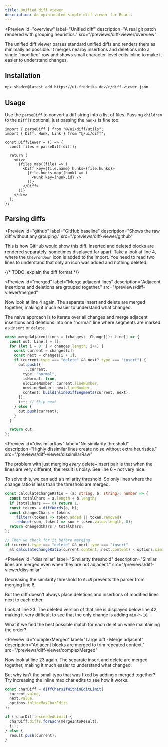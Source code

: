 ```yaml
---
title: Unified diff viewer
description: An opinionated simple diff viewer for React. 
---
```


<Preview
  id="overview"
  label="Unified diff"
  description="A real git patch rendered with grouping heuristics."
  src="/previews/diff-viewer/overview"
>
The unified diff viewer parses standard unified diffs and renders them as minimally as possible. It merges nearby insertions and deletions into a single “modified” row and shows small character-level edits inline to make it easier to understand changes.
</Preview>

## Installation

```bash
npx shadcn@latest add https://ui.fredrika.dev/r/diff-viewer.json
```

## Usage

Use the `parseDiff` to convert a diff string into a list of files. Passing `children` to the `Diff` is optional, just passing the `hunks` is fine too.

```tsx
import { parseDiff } from "@/ui/diff/utils";
import { Diff, Hunk, Link } from "@/ui/diff";

const DiffViewer = () => {
  const files = parseDiff(diff);

  return (
    <div>
      {files.map((file) => (
        <Diff key={file.name} hunks={file.hunks}>
          {file.hunks.map((hunk) => (
            <Hunk key={hunk.id} />
          ))}
        </Diff>
      ))}
    </div>
  );
};
```

## Parsing diffs

<Preview
  id="github"
  label="GitHub baseline"
  description="Shows the raw diff without any grouping."
  src="/previews/diff-viewer/github"
>
This is how GitHub would show this diff. Inserted and deleted blocks are rendered separately, sometimes displayed far apart. 
Take a look at line 4, where the `ChevronDown` icon is added to the import. You need to read two lines to understand that only an icon was added and nothing deleted.

{/* TODO: explain the diff format */}
</Preview>

<Preview
  id="merged"
  label="Merge adjacent lines"
  description="Adjacent insertions and deletions are grouped together."
  src="/previews/diff-viewer/merged"
>
Now look at line 4 again. The separate insert and delete are merged together, making it much easier to understand what changed. 

The naive approach is to iterate over all changes and merge adjacent insertions and deletions into one "normal" line where segments are marked as `insert` or `delete`.

```ts
const mergeAdjacentLines = (changes: _Change[]): Line[] => {
  const out: Line[] = [];
  for (let i = 0; i < changes.length; i++) {
    const current = changes[i];
    const next = changes[i + 1];
    if (current.type === "delete" && next?.type === "insert") {
      out.push({
        ...current,
        type: "normal",
        isNormal: true,
        oldLineNumber: current.lineNumber,
        newLineNumber: next.lineNumber,
        content: buildInlineDiffSegments(current, next),
      });
      i++; // Skip next
    } else {
      out.push(current);
    }
  }

  return out;
};
```

</Preview>

<Preview
  id="dissimilarRaw"
  label="No similarity threshold"
  description="Highly dissimilar lines create noise without extra heuristics."
  src="/previews/diff-viewer/dissimilarRaw"
>
The problem with just merging *every* delete+insert pair is that when the lines are very different, the result is noisy. See line 6 – not very nice. 

To solve this, we can add a similarity threshold. So only lines where the change ratio is less than the threshold are merged.

```ts
const calculateChangeRatio = (a: string, b: string): number => {
  const totalChars = a.length + b.length;
  if (totalChars === 0) return 1;
  const tokens = diffWords(a, b);
  const changedChars = tokens
    .filter((token) => token.added || token.removed)
    .reduce((sum, token) => sum + token.value.length, 0);
  return changedChars / totalChars;
};

// Then we check for it before merging
if (current.type === "delete" && next.type === "insert" 
  && calculateChangeRatio(current.content, next.content) < options.similarityThreshold) { /* ... */ }
```
</Preview>

<Preview
  id="dissimilar"
  label="Similarity threshold"
  description="Similar lines are merged even when they are not adjacent."
  src="/previews/diff-viewer/dissimilar"
>
Decreasing the similarity threshold to `0.45` prevents the parser from merging line 6.

But the diff doesn't always place deletions and insertions of modified lines next to each other. 

Look at line 23. The deleted version of that line is displayed below line 42, making it very difficult to see that the only change is adding `min-h-16`.

What if we find the best possible match for each deletion while maintaining the order? 
</Preview>

<Preview
  id="complexMerged"
  label="Large diff · Merge adjacent"
  description="Adjacent blocks are merged to trim repeated context."
  src="/previews/diff-viewer/complexMerged"
>

Now look at line 23 again. The separate insert and delete are merged together, making it much easier to understand what changed. 

But why isn't the small typo that was fixed by adding `x` merged together? Try increasing the inline max char edits to see how it works.

```ts
const charDiff = diffCharsIfWithinEditLimit(
  current.value,
  next.value,
  options.inlineMaxCharEdits
);

if (!charDiff.exceededLimit) {
  charDiff.diffs.forEach(mergeIntoResult);
  i++;
} else {
  result.push(current);
}
```
</Preview>
